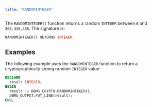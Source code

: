 ```yaml
---
title: "RANDOMINTEGER"
---
```


The `RANDOMINTEGER()` function returns a random `INTEGER` between `0` and `268,435,455`. The signature is:

```sql
RANDOMINTEGER() RETURNS INTEGER
```

## Examples

The following example uses the `RANDOMINTEGER` function to return a cryptographically strong random `INTEGER` value:

```sql
DECLARE
  result INTEGER;
BEGIN
  result := DBMS_CRYPTO.RANDOMINTEGER();
  DBMS_OUTPUT.PUT_LINE(result);
END;
```
